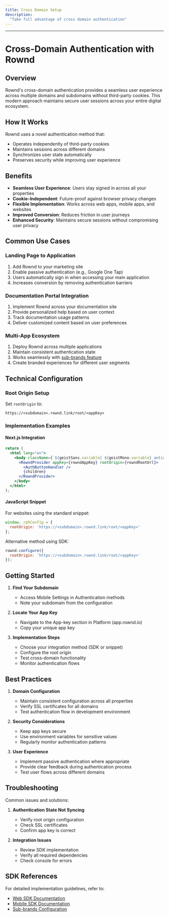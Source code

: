 ```yaml
---
title: Cross Domain Setup
description:
  "Take full advantage of cross domain authentication"
---
```

---

# Cross-Domain Authentication with Rownd

## Overview

Rownd's cross-domain authentication provides a seamless user experience across multiple domains and subdomains without third-party cookies. This modern approach maintains secure user sessions across your entire digital ecosystem.

## How It Works

Rownd uses a novel authentication method that:
- Operates independently of third-party cookies
- Maintains sessions across different domains
- Synchronizes user state automatically
- Preserves security while improving user experience

## Benefits

- **Seamless User Experience**: Users stay signed in across all your properties
- **Cookie-Independent**: Future-proof against browser privacy changes
- **Flexible Implementation**: Works across web apps, mobile apps, and websites
- **Improved Conversion**: Reduces friction in user journeys
- **Enhanced Security**: Maintains secure sessions without compromising user privacy

## Common Use Cases

### Landing Page to Application
1. Add Rownd to your marketing site
2. Enable passive authentication (e.g., Google One Tap)
3. Users automatically sign in when accessing your main application
4. Increases conversion by removing authentication barriers

### Documentation Portal Integration
1. Implement Rownd across your documentation site
2. Provide personalized help based on user context
3. Track documentation usage patterns
4. Deliver customized content based on user preferences

### Multi-App Ecosystem
1. Deploy Rownd across multiple applications
2. Maintain consistent authentication state
3. Works seamlessly with [sub-brands feature](https://docs.rownd.io/configuration/customizations/sub-brands)
4. Create branded experiences for different user segments

## Technical Configuration

### Root Origin Setup

Set `rootOrigin` to:
```
https://<subdomain>.rownd.link/root/<appKey>
```

### Implementation Examples

#### Next.js Integration
```jsx
return (
  <html lang="en">
    <body className={`${geistSans.variable} ${geistMono.variable} antialiased`}>
      <RowndProvider appKey={rowndAppKey} rootOrigin={rowndRootUrl}>
        <AuthButtonHandler />
        {children}
      </RowndProvider>
    </body>
  </html>
);
```

#### JavaScript Snippet
For websites using the standard snippet:
```javascript
window._rphConfig = {
  rootOrigin: 'https://<subdomain>.rownd.link/root/<appKey>'
};
```

Alternative method using SDK:
```javascript
rownd.configure({
  rootOrigin: 'https://<subdomain>.rownd.link/root/<appKey>'
});
```

## Getting Started

1. **Find Your Subdomain**
   - Access Mobile Settings in Authentication methods
   - Note your subdomain from the configuration

2. **Locate Your App Key**
   - Navigate to the App-key section in Platform (app.rownd.io)
   - Copy your unique app key

3. **Implementation Steps**
   - Choose your integration method (SDK or snippet)
   - Configure the root origin
   - Test cross-domain functionality
   - Monitor authentication flows

## Best Practices

1. **Domain Configuration**
   - Maintain consistent configuration across all properties
   - Verify SSL certificates for all domains
   - Test authentication flow in development environment

2. **Security Considerations**
   - Keep app keys secure
   - Use environment variables for sensitive values
   - Regularly monitor authentication patterns

3. **User Experience**
   - Implement passive authentication where appropriate
   - Provide clear feedback during authentication process
   - Test user flows across different domains

## Troubleshooting

Common issues and solutions:

1. **Authentication State Not Syncing**
   - Verify root origin configuration
   - Check SSL certificates
   - Confirm app key is correct

2. **Integration Issues**
   - Review SDK implementation
   - Verify all required dependencies
   - Check console for errors

## SDK References

For detailed implementation guidelines, refer to:
- [Web SDK Documentation](https://docs.rownd.io/sdk-reference/web)
- [Mobile SDK Documentation](https://docs.rownd.io/sdk-reference/mobile)
- [Sub-brands Configuration](https://docs.rownd.io/configuration/customizations/sub-brands)